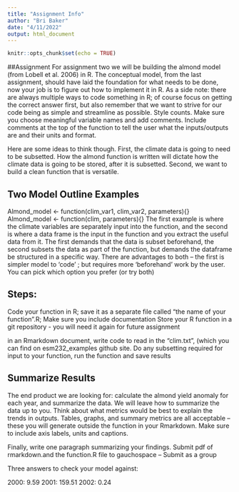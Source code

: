 ```yaml
---
title: "Assignment Info"
author: "Bri Baker"
date: "4/11/2022"
output: html_document
---
```


```r
knitr::opts_chunk$set(echo = TRUE)
```

##Assignment
For assignment two we will be building the almond model (from Lobell et al. 2006) in R. The conceptual model, from the last assignment, should have laid the foundation for what needs to be done, now your job is to figure out how to implement it in R. As a side note: there are always multiple ways to code something in R; of course focus on getting the correct answer first, but also remember that we want to strive for our code being as simple and streamline as possible. Style counts. Make sure you choose meaningful variable names and add comments. Include comments at the top of the function to tell the user what the inputs/outputs are and their units and format.

Here are some ideas to think though. First, the climate data is going to need to be subsetted. How the almond function is written will dictate how the climate data is going to be stored, after it is subsetted. Second, we want to build a clean function that is versatile.

## Two Model Outline Examples

Almond_model <- function(clim_var1, clim_var2, parameters){}
Almond_model <- function(clim, parameters){}
The first example is where the climate variables are separately input into the function, and the second is where a data frame is the input in the function and you extract the useful data from it. The first demands that the data is subset beforehand, the second subsets the data as part of the function, but demands the dataframe be structured in a specific way. There are advantages to both – the first is simpler model to ‘code’ ; but requires more ‘beforehand’ work by the user. You can pick which option you prefer (or try both)

## Steps:
Code your function in R; save it as a separate file called “the name of your function”.R; Make sure you include documentation Store your R function in a git repository - you will need it again for future assignment

in an Rmarkdown document, write code to read in the “clim.txt”, (which you can find on esm232_examples github site. Do any subsetting required for input to your function, run the function and save results

## Summarize Results
The end product we are looking for: calculate the almond yield anomaly for each year, and summarize the data. We will leave how to summarize the data up to you. Think about what metrics would be best to explain the trends in outputs. Tables, graphs, and summary metrics are all acceptable – these you will generate outside the function in your Rmarkdown. Make sure to include axis labels, units and captions.

Finally, write one paragraph summarizing your findings. Submit pdf of rmarkdown.and the function.R file to gauchospace – Submit as a group

Three answers to check your model against:

2000: 9.59
2001: 159.51
2002: 0.24